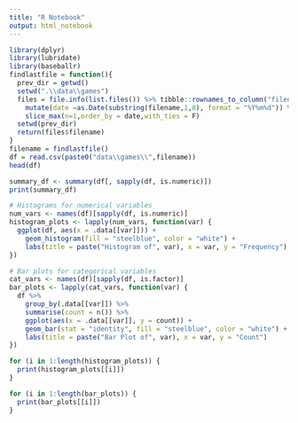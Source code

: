 ```yaml
---
title: "R Notebook"
output: html_notebook
---
```


```r
library(dplyr)
library(lubridate)
library(baseballr)
findlastfile = function(){
  prev_dir = getwd()
  setwd(".\\data\\games")
  files = file.info(list.files()) %>% tibble::rownames_to_column("filename") %>%
    mutate(date =as.Date(substring(filename,1,8), format = "%Y%m%d")) %>%
    slice_max(n=1,order_by = date,with_ties = F)
  setwd(prev_dir)
  return(files$filename)
}
filename = findlastfile()
df = read.csv(paste0("data\\games\\",filename))
head(df)
```

```r
summary_df <- summary(df[, sapply(df, is.numeric)])
print(summary_df)
```

```r
# Histograms for numerical variables
num_vars <- names(df)[sapply(df, is.numeric)]
histogram_plots <- lapply(num_vars, function(var) {
  ggplot(df, aes(x = .data[[var]])) +
    geom_histogram(fill = "steelblue", color = "white") +
    labs(title = paste("Histogram of", var), x = var, y = "Frequency")
})

```

```r

# Bar plots for categorical variables
cat_vars <- names(df)[sapply(df, is.factor)]
bar_plots <- lapply(cat_vars, function(var) {
  df %>%
    group_by(.data[[var]]) %>%
    summarise(count = n()) %>%
    ggplot(aes(x = .data[[var]], y = count)) +
    geom_bar(stat = "identity", fill = "steelblue", color = "white") +
    labs(title = paste("Bar Plot of", var), x = var, y = "Count")
})
```

```r
for (i in 1:length(histogram_plots)) {
  print(histogram_plots[[i]])
}

for (i in 1:length(bar_plots)) {
  print(bar_plots[[i]])
}
```

